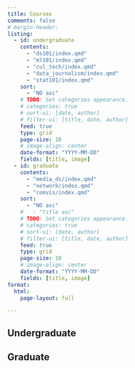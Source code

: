 ```yaml
---
title: Courses
comments: false
# margin-header: 
listing:
  - id: undergraduate
    contents: 
      - "ds101/index.qmd"
      - "ml101/index.qmd"
      - "cul_tech/index.qmd"
      - "data_journalism/index.qmd"
      - "stat101/index.qmd"
    sort:
      - "NO asc"
    # TODO: Set categories appearance.  
    # categories: true
    # sort-ui: [date, author]
    # filter-ui: [title, date, author]
    feed: true
    type: grid
    page-size: 10
    # image-align: center
    date-format: "YYYY-MM-DD"
    fields: [title, image]
  - id: graduate
    contents: 
      - "media_ds/index.qmd"
      - "network/index.qmd"
      - "comvis/index.qmd"
    sort:
      - "NO asc"
    #   - "title asc"
    # TODO: Set categories appearance.  
    # categories: true
    # sort-ui: [date, author]
    # filter-ui: [title, date, author]
    feed: true
    type: grid
    page-size: 10
    # image-align: center
    date-format: "YYYY-MM-DD"
    fields: [title, image]
format:
  html:
    page-layout: full

---
```



## Undergraduate 
:::{#undergraduate}
:::

## Graduate
:::{#graduate}
:::